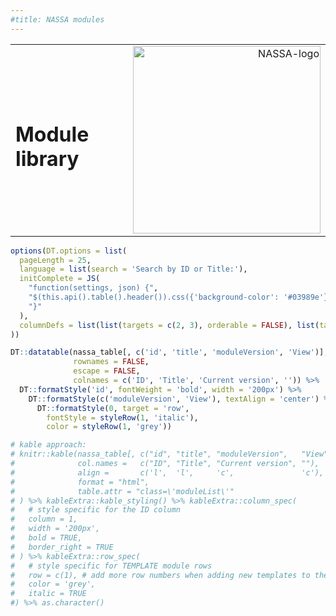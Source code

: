 ```yaml
---
#title: NASSA modules
---
```


<table class='pageHeader'><tr><td><h1 class='pageTitle'>Module library</h1></td><td style='text-align:right;'><img src='images/NASSA-logo.png' width='300px' alt='NASSA-logo'></td></tr></table>

```r
options(DT.options = list(
  pageLength = 25, 
  language = list(search = 'Search by ID or Title:'), 
  initComplete = JS(
    "function(settings, json) {",
    "$(this.api().table().header()).css({'background-color': '#03989e'});",
    "}"
  ),
  columnDefs = list(list(targets = c(2, 3), orderable = FALSE), list(targets = c(2, 3), searchable = FALSE))
))

DT::datatable(nassa_table[, c('id', 'title', 'moduleVersion', 'View')], 
              rownames = FALSE,
              escape = FALSE,
              colnames = c('ID', 'Title', 'Current version', '')) %>% 
  DT::formatStyle('id', fontWeight = 'bold', width = '200px') %>% 
    DT::formatStyle(c('moduleVersion', 'View'), textAlign = 'center') %>% 
      DT::formatStyle(0, target = 'row', 
        fontStyle = styleRow(1, 'italic'), 
        color = styleRow(1, 'grey'))

# kable approach:
# knitr::kable(nassa_table[, c("id", "title", "moduleVersion",   "View")],
#              col.names =   c("ID", "Title", "Current version", ""),
#              align =       c('l',  'l',     'c',               'c'),
#              format = "html",
#              table.attr = "class=\'moduleList\'"
# ) %>% kableExtra::kable_styling() %>% kableExtra::column_spec(
#   # style specific for the ID column
#   column = 1, 
#   width = '200px', 
#   bold = TRUE,
#   border_right = TRUE
# ) %>% kableExtra::row_spec(
#   # style specific for TEMPLATE module rows
#   row = c(1), # add more row numbers when adding new templates to the library. TO-DO: possibly code an automatic filter
#   color = 'grey',
#   italic = TRUE
#) %>% as.character()
```
